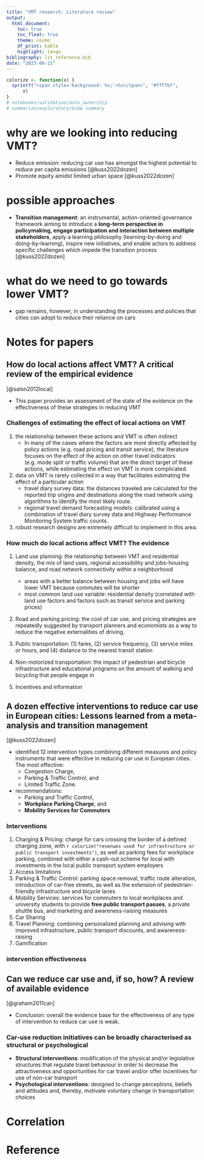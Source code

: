 ```yaml
---
title: "VMT research: Literature review"
output: 
  html_document:
    toc: true
    toc_float: true
    theme: cosmo
    df_print: kable
    highlight: tango
bibliography: lit_reference.bib 
date: "2023-06-21"
---
```


```r
colorize <- function(x) {
  sprintf("<span style='background: %s;'>%s</span>", "#ffffbf",
      x)
}
# notebooks/validation/auto_ownership
# summarize/exploratory/bike summary
```


# why are we looking into reducing VMT? 
- Reduce emission: reducing car use has amongst the highest potential to reduce per capita emissions [@kuss2022dozen]
- Promote equity amidst limited urban space [@kuss2022dozen]

# possible approaches
- **Transition management**: an instrumental, action-oriented
governance framework aiming to introduce a **long-term perspective in policymaking, engage participation and interaction between multiple stakeholders**, apply a learning philosophy (learning-by-doing and doing-by-learning), inspire new initiatives, and enable actors to address specific challenges which impede the transition process [@kuss2022dozen]

# what do we need to go towards lower VMT?
- gap remains, however, in understanding the processes and policies that cities can adopt to reduce their reliance on cars


# Notes for papers {.tabset}

## How do local actions affect VMT? A critical review of the empirical evidence

[@salon2012local]

- This paper provides an assessment of the state of the evidence on the effectiveness of these strategies in reducing VMT

### Challenges of estimating the effect of local actions on VMT
1. the relationship between these actions and VMT is often indirect
    * In many of the cases where the factors are more directly affected by policy actions (e.g. road pricing and transit service), the literature focuses on the effect of the action on other travel indicators (e.g. mode split or traffic volume) that are the direct target of these actions, while estimating the effect on VMT is more complicated.

2. data on VMT is rarely collected in a way that facilitates estimating the effect of a particular action
    * travel diary survey data: the distances traveled are calculated for the reported trip origins and destinations along the road network using algorithms to identify the most likely route.
    * regional travel demand forecasting models: calibrated using a combination of travel diary survey data and Highway Performance Monitoring System
traffic counts.

3. robust research designs are extremely difficult to implement in this area.

### How much do local actions affect VMT? The evidence
1. Land use planning: the relationship between VMT and residential density, the mix of land uses, regional accessibility and jobs-housing balance, and road network connectivity within a neighborhood
    - areas with a better balance between housing and jobs will have lower VMT because commutes will be shorter
    - most common land use variable: residential density (correlated with land use factors and factors such as transit service and parking prices)
    
2. Road and parking pricing: the cost of car use, and pricing strategies are repeatedly suggested by transport planners and economists as a way to reduce the negative externalities of driving.

3. Public transportation: (1) fares, (2) service frequency, (3)
service miles or hours, and (4) distance to the nearest transit station

4. Non-motorized transportation: the impact of pedestrian and bicycle infrastructure and educational programs on the amount of walking and bicycling that people engage in

5. Incentives and information

## A dozen effective interventions to reduce car use in European cities: Lessons learned from a meta-analysis and transition management

[@kuss2022dozen]

- identified 12 intervention types combining different measures and policy instruments that were effective in reducing car use in European cities. The most effective:
  - Congestion Charge, 
  - Parking & Traffic Control, and 
  - Limited Traffic Zone.
- recommendations:
  - Parking and Traffic Control,
  - **Workplace Parking Charge**, and 
  - **Mobility Services for Commuters**

### Interventions
1. Charging & Pricing: charge for cars crossing the border of a defined charging zone, with `r colorize("revenues used for infrastructure or public transport investments")`, as well as parking fees for workplace parking, combined with either a cash-out scheme for local with investments in the local public transport system employers
2. Access limitations
3. Parking & Traffic Control: parking space removal, traffic route alteration, introduction of car-free streets, as well as the extension of pedestrian-friendly infrastructure and bicycle lanes
4. Mobility Services: services for commuters to local workplaces and university students to provide **free public transport passes**, a private shuttle bus, and marketing and awareness-raising measures
5. Car Sharing
6. Travel Planning: combining personalized planning and advising with improved infrastructure, public transport discounts, and awareness-raising
7. Gamification

### intervention effectiveness




## Can we reduce car use and, if so, how? A review of available evidence

[@graham2011can]

- Conclusion: overall the evidence base for the effectiveness of any type of intervention to reduce car use is weak.

### Car-use reduction initiatives can be broadly characterised as structural or psychological
- **Structural interventions**: modification of the physical and/or legislative structures that regulate travel behaviour in order to decrease the attractiveness and opportunities for car travel and/or offer incentives for use of non-car transport
- **Psychological interventions**: designed to change perceptions, beliefs and attitudes and, thereby, motivate voluntary
change in transportation choices


# Correlation 





# Reference
